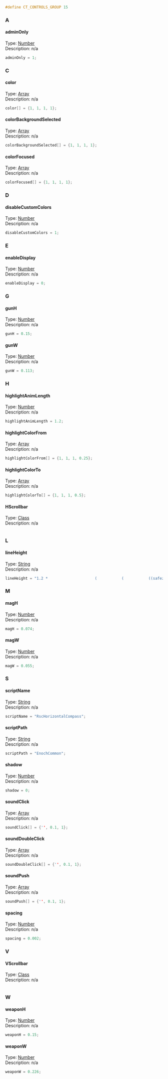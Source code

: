 <syntaxhighlight lang="cpp">#define CT_CONTROLS_GROUP 15</syntaxhighlight>
{{Cfg ref|start}}
{{Cfg ref|abc}}
=== A ===
==== adminOnly ====
;Type: [[TokenNameValueTypes|Number]]
;Description: n/a
<syntaxhighlight lang="cpp">
adminOnly = 1;
</syntaxhighlight>
=== C ===
==== color ====
;Type: [[TokenNameValueTypes|Array]]
;Description: n/a
<syntaxhighlight lang="cpp">
color[] = {1, 1, 1, 1};
</syntaxhighlight>
==== colorBackgroundSelected ====
;Type: [[TokenNameValueTypes|Array]]
;Description: n/a
<syntaxhighlight lang="cpp">
colorBackgroundSelected[] = {1, 1, 1, 1};
</syntaxhighlight>
==== colorFocused ====
;Type: [[TokenNameValueTypes|Array]]
;Description: n/a
<syntaxhighlight lang="cpp">
colorFocused[] = {1, 1, 1, 1};
</syntaxhighlight>
=== D ===
==== disableCustomColors ====
;Type: [[TokenNameValueTypes|Number]]
;Description: n/a
<syntaxhighlight lang="cpp">
disableCustomColors = 1;
</syntaxhighlight>
=== E ===
==== enableDisplay ====
;Type: [[TokenNameValueTypes|Number]]
;Description: n/a
<syntaxhighlight lang="cpp">
enableDisplay = 0;
</syntaxhighlight>
=== G ===
==== gunH ====
;Type: [[TokenNameValueTypes|Number]]
;Description: n/a
<syntaxhighlight lang="cpp">
gunH = 0.15;
</syntaxhighlight>
==== gunW ====
;Type: [[TokenNameValueTypes|Number]]
;Description: n/a
<syntaxhighlight lang="cpp">
gunW = 0.113;
</syntaxhighlight>
=== H ===
==== highlightAnimLength ====
;Type: [[TokenNameValueTypes|Number]]
;Description: n/a
<syntaxhighlight lang="cpp">
highlightAnimLength = 1.2;
</syntaxhighlight>
==== highlightColorFrom ====
;Type: [[TokenNameValueTypes|Array]]
;Description: n/a
<syntaxhighlight lang="cpp">
highlightColorFrom[] = {1, 1, 1, 0.25};
</syntaxhighlight>
==== highlightColorTo ====
;Type: [[TokenNameValueTypes|Array]]
;Description: n/a
<syntaxhighlight lang="cpp">
highlightColorTo[] = {1, 1, 1, 0.5};
</syntaxhighlight>
==== HScrollbar ====
;Type: [[TokenNameValueTypes|Class]]
;Description: n/a
<syntaxhighlight lang="cpp">

</syntaxhighlight>
=== L ===
==== lineHeight ====
;Type: [[TokenNameValueTypes|String]]
;Description: n/a
<syntaxhighlight lang="cpp">
lineHeight = "1.2 * 					(			(			((safezoneW / safezoneH) min 1.2) / 1.2) / 25)";
</syntaxhighlight>
=== M ===
==== magH ====
;Type: [[TokenNameValueTypes|Number]]
;Description: n/a
<syntaxhighlight lang="cpp">
magH = 0.074;
</syntaxhighlight>
==== magW ====
;Type: [[TokenNameValueTypes|Number]]
;Description: n/a
<syntaxhighlight lang="cpp">
magW = 0.055;
</syntaxhighlight>
=== S ===
==== scriptName ====
;Type: [[TokenNameValueTypes|String]]
;Description: n/a
<syntaxhighlight lang="cpp">
scriptName = "RscHorizontalCompass";
</syntaxhighlight>
==== scriptPath ====
;Type: [[TokenNameValueTypes|String]]
;Description: n/a
<syntaxhighlight lang="cpp">
scriptPath = "EnochCommon";
</syntaxhighlight>
==== shadow ====
;Type: [[TokenNameValueTypes|Number]]
;Description: n/a
<syntaxhighlight lang="cpp">
shadow = 0;
</syntaxhighlight>
==== soundClick ====
;Type: [[TokenNameValueTypes|Array]]
;Description: n/a
<syntaxhighlight lang="cpp">
soundClick[] = {'', 0.1, 1};
</syntaxhighlight>
==== soundDoubleClick ====
;Type: [[TokenNameValueTypes|Array]]
;Description: n/a
<syntaxhighlight lang="cpp">
soundDoubleClick[] = {'', 0.1, 1};
</syntaxhighlight>
==== soundPush ====
;Type: [[TokenNameValueTypes|Array]]
;Description: n/a
<syntaxhighlight lang="cpp">
soundPush[] = {'', 0.1, 1};
</syntaxhighlight>
==== spacing ====
;Type: [[TokenNameValueTypes|Number]]
;Description: n/a
<syntaxhighlight lang="cpp">
spacing = 0.002;
</syntaxhighlight>
=== V ===
==== VScrollbar ====
;Type: [[TokenNameValueTypes|Class]]
;Description: n/a
<syntaxhighlight lang="cpp">

</syntaxhighlight>
=== W ===
==== weaponH ====
;Type: [[TokenNameValueTypes|Number]]
;Description: n/a
<syntaxhighlight lang="cpp">
weaponH = 0.15;
</syntaxhighlight>
==== weaponW ====
;Type: [[TokenNameValueTypes|Number]]
;Description: n/a
<syntaxhighlight lang="cpp">
weaponW = 0.226;
</syntaxhighlight>
{{Cfg ref|end}}